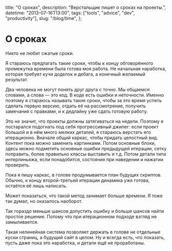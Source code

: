   title: "О сроках",
  description: "Верстальщик пишет о сроках на проекты.",
  datetime: "2013-07-16T13:00",
  tags: ["tools", "advice", "dev", "productivity"],
  slug: "/blog/time",
};

# О сроках

Никто не любит сжатые сроки.

Я стараюсь предлагать такие сроки, чтобы к концу обговорённого промежутка времени была готова моя работа. Не начальная наработка, которая требует кучи доделок и дебага, а конечный желаемый результат.

Два человека не могут понять друг друга с точно. Мы общаемся словами, а слова — это код. В коде есть ошибки и неточности. Именно поэтому я стараюсь называть такие сроки, чтобы за это время успеть сделать первую версию, отдать её на рассмотрение, получить замечания с правками, и к дедлайну уже сдать готовую работу.

Это не значит, что проекты должны затягиваться на недели. Поэтому я постарался подогнать под себя прогрессивный джипег: если проект большой и в нём много мелких деталей, я стараюсь верстать его итерационно. Вначале общий каркас, чтобы придать целостный вид. Контент пока можно заменить картинками. Потом основные блоки, здесь можно подметить основные ошибки предыдущей итерации, сетку поправить, более правильно классы выставить и т.д. Потом детали типа интерлиньяжа, если понадобится, состояния при наведении и нажатии проверить.

Пока я пишу каркас, в голове продумывается план будущих скриптов. Обычно, к концу второй-третьей итерации динамика уже готова, остаётся её лишь написать.

Может показаться, что такой метод занимает больше времени. Я тоже так думал, но оказалось наоборот.

Так гораздо меньше шансов допустить ошибку и больше шансов найти простое решение. Потому что при итерационном подходе взгляд не замыливается.

Такая нелинейная система позволяет держать в голове не отдельные куски страниц, а будущий сайт в целом.
Ну и всегда есть, что показать, пусть даже пока это наработка, и детали ещё не проработаны.

